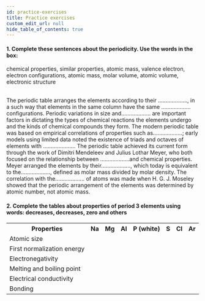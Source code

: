 ```yaml
---
id: practice-exercises
title: Practice exercises
custom_edit_url: null
hide_table_of_contents: true
---
```


#### 1. Complete these sentences about the periodicity. Use the words in the box:

<div style={{ padding: "20px", backgroundColor: "#fabcaa" }}>
  chemical properties, similar properties, atomic mass, valence electron,
  electron configurations, atomic mass, molar volume, atomic volume, electronic
  structure
</div>

<br />

The periodic table arranges the elements according to their
..................., in a such way that elements in the same column
have the same ................... configurations. Periodic variations in
size and................... are important factors in dictating the types
of chemical reactions the elements undergo and the kinds of
chemical compounds they form. The modern periodic table was
based on empirical correlations of properties such as...................;
early models using limited data noted the existence of triads and
octaves of elements with ..................... The periodic table achieved
its current form through the work of Dimitri Mendeleev and Julius
Lothar Meyer, who both focused on the relationship between
...................and chemical properties. Meyer arranged the elements
by their..................., which today is equivalent to the...................,
defined as molar mass divided by molar density. The correlation
with the................... of atoms was made when H. G. J. Moseley
showed that the periodic arrangement of the elements was
determined by atomic number, not atomic mass.

#### 2. Complete the tables about properties of period 3 elements using words: decreases, decreases, zero and others

<table>
  <tr>
    <th>Properties</th>
    <th>Na</th>
    <th>Mg</th>
    <th>Al</th>
    <th>P (white)</th>
    <th>S</th>
    <th>Cl</th>
    <th>Ar</th>
  </tr>
  <tr>
    <td>Atomic size</td>
    <td></td>
    <td></td>
    <td></td>
    <td></td>
    <td></td>
    <td></td>
    <td></td>
  </tr>
  <tr>
    <td>First normalization energy</td>
    <td></td>
    <td></td>
    <td></td>
    <td></td>
    <td></td>
    <td></td>
    <td></td>
  </tr>
  <tr>
    <td>Electronegativity</td>
    <td></td>
    <td></td>
    <td></td>
    <td></td>
    <td></td>
    <td></td>
    <td></td>
  </tr>
  <tr>
    <td>Melting and boiling point</td>
    <td></td>
    <td></td>
    <td></td>
    <td></td>
    <td></td>
    <td></td>
    <td></td>
  </tr>
  <tr>
    <td>Electrical conductivity</td>
    <td></td>
    <td></td>
    <td></td>
    <td></td>
    <td></td>
    <td></td>
    <td></td>
  </tr>
  <tr>
    <td>Bonding</td>
    <td></td>
    <td></td>
    <td></td>
    <td></td>
    <td></td>
    <td></td>
    <td></td>
  </tr>
</table>
